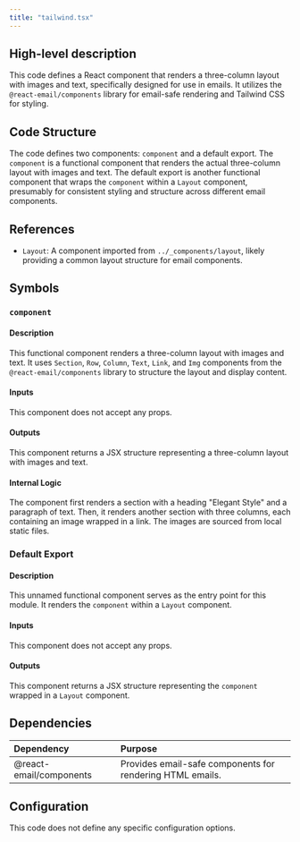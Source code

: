 ```yaml
---
title: "tailwind.tsx"
---
```


## High-level description
This code defines a React component that renders a three-column layout with images and text, specifically designed for use in emails. It utilizes the `@react-email/components` library for email-safe rendering and Tailwind CSS for styling.

## Code Structure
The code defines two components: `component` and a default export. The `component` is a functional component that renders the actual three-column layout with images and text. The default export is another functional component that wraps the `component` within a `Layout` component, presumably for consistent styling and structure across different email components.

## References
- `Layout`: A component imported from `../_components/layout`, likely providing a common layout structure for email components.

## Symbols

### `component`
#### Description
This functional component renders a three-column layout with images and text. It uses `Section`, `Row`, `Column`, `Text`, `Link`, and `Img` components from the `@react-email/components` library to structure the layout and display content.

#### Inputs
This component does not accept any props.

#### Outputs
This component returns a JSX structure representing a three-column layout with images and text.

#### Internal Logic
The component first renders a section with a heading "Elegant Style" and a paragraph of text. Then, it renders another section with three columns, each containing an image wrapped in a link. The images are sourced from local static files.

### Default Export
#### Description
This unnamed functional component serves as the entry point for this module. It renders the `component` within a `Layout` component.

#### Inputs
This component does not accept any props.

#### Outputs
This component returns a JSX structure representing the `component` wrapped in a `Layout` component.

## Dependencies
| Dependency | Purpose |
|:-----------|:--------|
| @react-email/components | Provides email-safe components for rendering HTML emails. |

## Configuration
This code does not define any specific configuration options.
